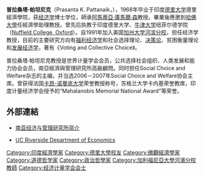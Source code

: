 {{BLP unsourced|time=2021-08-23T05:40:14+00:00}}
{{Link style|time=2015-12-13T13:55:11+00:00}}
'''普拉桑塔·帕坦尼克'''（Prasanta K. Pattanaik，{{bd|1943年|4月5日||}}），1968年毕业于印度[[德里大学|德里大学]]德里經濟學院，获[[经济学|经济学]]博士学位，師承[[阿馬蒂亞·庫馬爾·森|阿馬蒂亞·庫馬爾·森]]教授。畢業後應邀到[[哈佛大學|哈佛大學]]任經濟學助理教授。曾先后执教于印度德里大学、[[牛津大学|牛津大学]]纽菲尔德学院（[[:en:Nuffield_College,_Oxford|Nuffield College, Oxford]]）。自1991年加入美国[[加州大学河滨分校|加州大学河滨分校]]，担任经济学教授，目前的主要研究方向有[[福利经济学|福利经济学]]和社会选择理论、[[决策论|决策论]]、贫困衡量理论和[[发展经济学|发展经济学]]，著有《Voting and Collective Choice》。

普拉桑塔·帕坦尼克教授是世界计量学会会员，公共选择社会组织、人类发展和能力协会会员，南亞經濟與管理研究所高級顧問。同时担任Social Choice and Welfare杂志的主编，并当选2006－2007年Social Choice and Welfare协会主席。曾获得法国[[卡昂-诺曼底大学|卡昂-诺曼底大学]]荣誉教授称号，苏格兰大学卡内基荣誉教席，印度计量经济学会授予的“Mahalanobis Memorial National Award”等荣誉。

==外部連結==
*[http://finance.hust.edu.cn/Html/Ours_OtherTeacher/171140901.html 南亚经济与管理研究所简介]{{dead link|date=2018年3月 |bot=InternetArchiveBot |fix-attempted=yes }}
*{{en}}[https://web.archive.org/web/20080510113311/http://www.economics.ucr.edu/people/pattanaik/index.html UC Riverside Department of Economics]

{{normdaten}}
{{DEFAULTSORT:Pattanaik}}
[[Category:印度經濟學家|Category:印度經濟學家]]
[[Category:德里大學校友|Category:德里大學校友]]
[[Category:微觀經濟學家|Category:微觀經濟學家]]
[[Category:道德哲学家|Category:道德哲学家]]
[[Category:政治哲學家|Category:政治哲學家]]
[[Category:加利福尼亞大學河濱分校教師|Category:加利福尼亞大學河濱分校教師]]
[[Category:经济计量学会会士|Category:经济计量学会会士]]